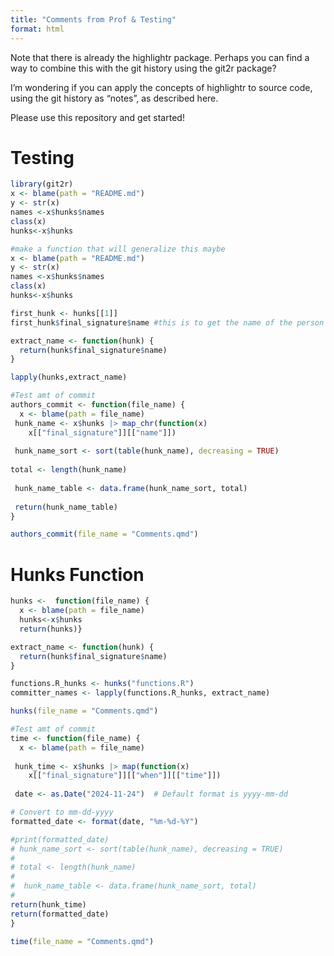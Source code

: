 ```yaml
---
title: "Comments from Prof & Testing"
format: html
---
```


Note that there is already the highlightr package. Perhaps you can find a way to combine this with the git history using the git2r package?

I'm wondering if you can apply the concepts of highlightr to source code, using the git history as "notes", as described here.

Please use this repository and get started!

# Testing
```r
library(git2r)
x <- blame(path = "README.md")
y <- str(x)
names <-x$hunks$names
class(x)
hunks<-x$hunks 

#make a function that will generalize this maybe
x <- blame(path = "README.md")
y <- str(x)
names <-x$hunks$names
class(x)
hunks<-x$hunks 
```

```r
first_hunk <- hunks[[1]]
first_hunk$final_signature$name #this is to get the name of the person

extract_name <- function(hunk) {
  return(hunk$final_signature$name)
}

lapply(hunks,extract_name)
```

```r
#Test amt of commit               
authors_commit <- function(file_name) {
  x <- blame(path = file_name)
 hunk_name <- x$hunks |> map_chr(function(x) 
    x[["final_signature"]][["name"]])
 
 hunk_name_sort <- sort(table(hunk_name), decreasing = TRUE)
 
total <- length(hunk_name)
 
 hunk_name_table <- data.frame(hunk_name_sort, total)
 
 return(hunk_name_table)
}

authors_commit(file_name = "Comments.qmd")
```
# Hunks Function
```r
hunks <-  function(file_name) { 
  x <- blame(path = file_name)
  hunks<-x$hunks 
  return(hunks)}

extract_name <- function(hunk) {
  return(hunk$final_signature$name)
}

functions.R_hunks <- hunks("functions.R")
committer_names <- lapply(functions.R_hunks, extract_name)

hunks(file_name = "Comments.qmd")

```


```r
#Test amt of commit               
time <- function(file_name) {
  x <- blame(path = file_name)
  
 hunk_time <- x$hunks |> map(function(x) 
    x[["final_signature"]][["when"]][["time"]])
 
 date <- as.Date("2024-11-24")  # Default format is yyyy-mm-dd

# Convert to mm-dd-yyyy
formatted_date <- format(date, "%m-%d-%Y")

#print(formatted_date)
# hunk_name_sort <- sort(table(hunk_name), decreasing = TRUE)
#  
# total <- length(hunk_name)
#  
#  hunk_name_table <- data.frame(hunk_name_sort, total)
#  
return(hunk_time)
return(formatted_date)
}

time(file_name = "Comments.qmd")
```

